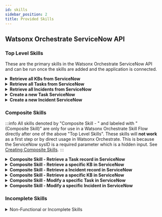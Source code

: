```yaml
---
id: skills
sidebar_position: 2
title: Provided Skills
---
```

## Watsonx Orchestrate ServiceNow API
### Top Level Skills
These are the primary skills in the Watsonx Orchestrate ServiceNow API and can be run once the skills are added and the application is connected.
<details>
<summary><b>Retrieve all KBs from ServiceNow</b></summary>

Returns all KBs in a table from ServiceNow

WXO name "JC - Retrieve all KBs from ServiceNow"
</details>

<details>
<summary><b>Retrieve all Tasks from ServiceNow</b></summary>

Returns all Tasks in a table from ServiceNow

WXO name "JC - Retrieve all Tasks from ServiceNow"
</details>

<details>
<summary><b>Retrieve all Incidents from ServiceNow</b></summary>

Returns all Incidents in a table from ServiceNow

WXO name "JC - Retrieve all Incidents from ServiceNow"
</details>

<details>
<summary><b>Create a new Task ServiceNow</b></summary>

Creates a new task in ServiceNow

WXO name "JC - Create a new Task in ServiceNow"
 </details>

<details>
<summary><b>Create a new Incident ServiceNow</b></summary>

Creates a new Incident in ServiceNow

WXO name "JC - Create a new Incident in ServiceNow"
 </details>

### Composite Skills

:::info
All skills denoted by "Composite Skill - " and labeled with "(Composite Skill)" are only for use in a Watsonx Orchestrate Skill Flow directly after one of the above "Top Level Skills". These skills will <strong>not work</strong> as a first step or by direct usage in Watsonx Orchestrate. This is because the ServiceNow sysID is a required parameter which is a hidden input. See [Creating Composite Skills](/servicenow/ImporttoWXO/compositeskills#composite-skills).
:::


<details>
<summary><b>Composite Skill - Retrieve a Task record in ServiceNow</b></summary>

Retrieves a specific task after specifying the sysID as an input parameter in the Skill Flow

WXO name "JC - Retrieve a specific Task in ServiceNow (Composite Skill)"
</details>
<details>
<summary><b>Composite Skill - Retrieve a specific KB in ServiceNow</b></summary>

Retrieves a specific KB after specifying the sysID as an input parameter in the Skill Flow

WXO name "JC - Retrieve a specific KB in ServiceNow (Composite Skill)"
</details>
<details>
<summary><b>Composite Skill - Retrieve a Incident record in ServiceNow</b></summary>

Retrieves a specific Incident after specifying the sysID as an input parameter in the Skill Flow

WXO name "JC - Retrieve a specific Incident in ServiceNow (Composite Skill)"
</details>
<details>
<summary><b>Composite Skill - Retrieve a specific KB in ServiceNow</b></summary>

Retrieves a specific KB after specifying the sysID as an input parameter in the Skill Flow

WXO name "JC - Retrieve a specific KB in ServiceNow (Composite Skill)"
</details>
<details>
<summary><b>Composite Skill - Modify a specific Task in ServiceNow</b></summary>

Modifies a specific Task after specifying the sysID as an input parameter in the Skill Flow

WXO name "JC - Modify a specific Task in ServiceNow (Composite Skill)"
</details>
<details>
<summary><b>Composite Skill - Modify a specific Incident in ServiceNow</b></summary>

Modifies a specific Incident after specifying the sysID as an input parameter in the Skill Flow

WXO name "JC - Modify a specific Incient in ServiceNow (Composite Skill)"
</details>

### Incomplete Skills

<details>
<summary>Non-Functional or Incomplete Skills</summary>

These are skills that you can see commented out in the script either unused or under construction.

##### Skills Under Construction

Create a new KB in ServiceNow (input schema needed for creating a KB)

##### Skills that require the non-friendly input parameter for tableName

:::info
To request table data from ServiceNow, the tableName (incidents, tasks or KBs) must be an input parameter. To do so the user would have to input the exact table name (e.g. for Tasks the user would need to input "sc_task" as the tableName) so these skills have been removed. These are to be used as reference and the path is to be used to specify the tableName needed.
:::

Retrieve table records from ServiceNow

Create a new table record in ServiceNow 

Composite Skill - Retrieve a specific record in ServiceNow

Composite Skill - Modify a specific record in ServiceNow

Composite Skill - Delete a specific record in ServiceNow

#### Delete Skills

:::warning
At this time the Delete skills have a bug. Watsonx Orchestrate does not succsessfuly validate an empty object response as a successful skill. The chat will say the skill has failed. However, the object in ServiceNow will be successfuly deleted.
:::
Composite Skill - Delete a specific record in ServiceNow

Composite Skill - Delete a specific Incident in ServiceNow

Composite Skill - Delete a specific Task in ServiceNow

Composite Skill - Delete a specific KB in ServiceNow

</details>
